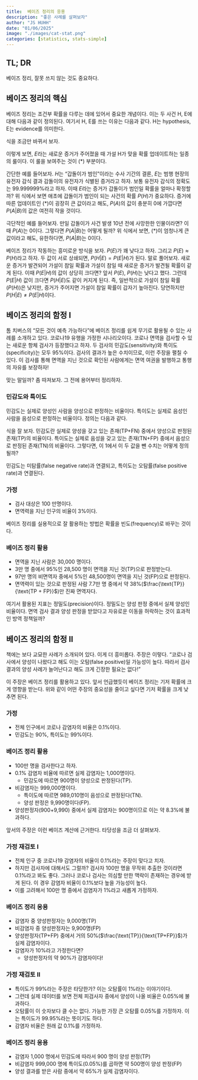 ```yaml
---
title:  베이즈 정리의 응용 
description: "좋은 사례를 살펴보자"
author: "JS HUHH"
date: "01/06/2025"
image: "./images/cat-stat.png"
categories: [statistics, stats-simple]
---
```


## TL; DR

베이즈 정리, 잘못 쓰지 않는 것도 중요하다. 

## 베이즈 정리의 핵심 

베이즈 정리는 조건부 확률을 다루는 데에 있어서 중요한 개념이다. 이는 두 사건 H, E에 대해 다음과 같이 정의된다. 여기서 H, E를 쓰는 이유는 다음과 같다. H는 hypothesis, E는 evidence를 의미한다. 

\begin{align*}
P(H|E) = \frac{P(E|H)P(H)}{P(E)}
\end{align*}

식을 조금만 바뀌서 보자. 

\begin{align*}
P(H|E) = \underbrace{\frac{P(E|H)}{P(E)}}_{(*)} {P(H)}
\end{align*}

이렇게 보면, $E$라는 새로운 증거가 주어졌을 때 가설 H가 맞을 확률 업데이트하는 일종의 룰이다. 이 룰을 보여주는 것이 $(*)$ 부분이다. 

간단한 예를 들어보자. $H$는 "갑돌이가 범인"이라는 수사 기간의 결론, $E$는 범행 현장의 유전자 감식 결과 감돌이의 유전자가 식별된 증거라고 하자. 보통 유전자 감식의 정확도는 99.999999%라고 하자. 이때 $E$라는 증거가 갑돌이가 범인일 확률을 얼마나 확정할까? 위 식에서 보면 애초에 갑돌이가 범인이 되는 사건의 확률 $P(H)$가 중요하다. 증거에 따른 업데이트인 $(*)$이 굉장히 큰 값이라고 해도, $P(A)$의 값이 충분히 0에 가깝다면 $P(A|B)$의 값은 여전히 작을 것이다.

:::{.column-margin}
극단적인 예를 들어보자. 만일 갑돌이가 사건 발생 10년 전에 사망한한 인물이라면? 이때 $P(A)$는 0이다. 그렇다면 $P(A|B)$는 어떻게 될까? 위 식에서 보면, $(*)$이 엄청나게 큰 값이라고 해도, 유한하다면, $P(A|B)$는 0이다.
:::

베이즈 정리가 작동하는 흥미로운 방식을 보자. $P(E)$가 꽤 낮다고 하자. 그리고 $P(E) \approx P(H)$라고 하자. 두 값이 서로 상쇄되면, $P(H|E) = P(E|H)$가 된다. 말로 풀어보자. 새로운 증거가 발견되어 가설이 참일 확률과 가설이 참일 때 새로운 증거가 발견될 확률이 같게 된다. 이때 $P(E|H)$의 값이 상당히 크다면? 앞서 $P(E)$, $P(H)$는 낮다고 했다. 그런데 $P(E|H)$ 값이 크다면 $P(H|E)$도 같이 커지게 된다. 즉, 일반적으로 가설이 참일 확률($P(H)$)은 낮지만, 증거가 주어지면 가설이 참일 확률이 갑자기 높아진다. 당연하지만 $P(H|E) \neq P(E|H)$이다.  

## 베이즈 정리의 함정 I

톰 치버스의 "모든 것이 예측 가능하다"에 베이즈 정리를 쉽게 무기로 활용될 수 있는 사례를 소개하고 있다. 코로나19 유행을 가정한 시나리오이다. 코로나 면역을 검사할 수 있는 새로운 항체 검사가 등장했다고 하자. 두 검사의 민감도(sensitivity)와 특이도(specificity)는 모두 95%이다. 검사의 결과가 높은 수치이므로, 이런 주장을 펼칠 수 있다. 이 검사를 통해 면역을 지닌 것으로 확인된 사람에게는 면역 여권을 발행하고 통행의 자유를 보장하자! 

맞는 말일까? 좀 따져보자. 그 전에 용어부터 정리하자. 

### 민감도와 특이도 

민감도는 실제로 양성인 사람을 양성으로 판정하는 비율이다. 특이도는 실제로 음성인 사람을 음성으로 판정하는 비율이다. 정의는 다음과 같다. 

\begin{align*}
\text{sensitivity} = \frac{\text{TP}}{\text{TP + FN}}\\
\text{specificity} = \frac{\text{TN}}{\text{TN + FP}}
\end{align*}

식을 잘 보자. 민감도란 실제로 양성을 갖고 있는 존재(TP+FN) 중에서 양성으로 판정된 존재(TP)의 비율이다. 특이도는 실제로 음성을 갖고 있는 존재(TN+FP) 중에서 음성으로 판정된 존재(TN)의 비율이다. 그렇다면, 이 1에서 이 두 값을 뺀 수치는 어떻게 정의될까?

\begin{align*}
\text{FN rate} & = 1 -  \frac{\text{TP}}{\text{TP + FN}} = \frac{\text{FN}}{\text{TP + FN}}\\
\text{FP rate} & = 1 - \frac{\text{TN}}{\text{TN + FP}} = \frac{\text{FP}}{\text{TN + FP}}
\end{align*}

민감도는 미탐률(false negative rate)과 연결되고, 특이도는 오탐률(false positive rate)과 연결된다. 

### 가정 
- 검사 대상은 100 만명이다. 
- 면역력을 지닌 인구의 비율이 3%이다. 

:::{.column-margin}
베이즈 정리를 실용적으로 잘 활용하는 방법은 확률을 빈도(frequency)로 바꾸는 것이다.
:::


### 베이즈 정리 활용
- 면역을 지닌 사람은 30,000 명이다. 
- 3만 명 중에서 95%인 28,500 명이 면역을 지닌 것(TP)으로 판정받는다.
- 97만 명의 비면역자 중에서 5%인 48,500명이 면역을 지닌 것(FP)으로 판정된다.
- 면역력이 있는 것으로 판정된 사람 7.7만 명 중에서 약 38%($\frac{\text{TP}}{\text{TP + FP}}$)만 진짜 면역자다. 

여기서 활용된 지표는 정밀도(precision)이다. 정밀도는 양성 판정 중에서 실제 양성인 비율이다. 면역 검사 결과 양성 판정을 받았다고 자유로운 이동을 허락하는 것이 효과적인 방역 정책일까?

## 베이즈 정리의 함정 II 

책에는 보다 교묘한 사례가 소개되어 있다. 이게 더 흥미롭다. 주장은 이렇다. "코로나 검사에서 양성이 나왔다고 해도 이는 오탐(false positive)일 가능성이 높다. 따라서 검사 결과의 양성 사례가 늘어난다고 해도 크게 긴장한 필요는 없다!"

이 주장은 베이즈 정리를 활용하고 있다. 앞서 언급했듯이 베이즈 정리는 기저 확률에 크게 영향을 받는다. 위와 같이 어떤 주장의 중요성을 줄이고 싶다면 기저 확률을 크게 낮추면 된다.

### 가정 
- 전체 인구에서 코로나 감염자의 비율은 0.1%이다. 
- 민감도는 90%, 특이도는 99%이다. 

### 베이즈 정리 활용
- 100만 명을 검사한다고 하자. 
- 0.1% 감염자 비율에 따르면 실제 감염자는 1,000명이다. 
    - 민감도에 따르면 900명이 양성으로 판정된다(TP).
- 비감염자는 999,000명이다. 
    - 특이도에 따르면 989,010명이 음성으로 판정된다(TN). 
    - 양성 판정은 9,990명이다(FP).
- 양성판정자(900+9,990) 중에서 실제 감염자는 900명이므로 이는 약 8.3%에 불과하다. 

앞서의 주장은 이런 베이즈 계산에 근거한다. 타당성을 조금 더 살펴보자. 

### 가정 재검토 I
- 전체 인구 중 코로나19 감염자의 비율이 0.1%라는 주장이 맞다고 치자. 
- 하지만 검사자에 대해서도 그럴까? 검사자 100만 명을 무작위 추출한 것이라면 0.1%라고 봐도 좋다. 그러나 코로나 검사는 의심할 만한 맥락이 존재하는 경우에 받게 된다. 이 경우 감염자 비율이 0.1%보다 높을 가능성이 높다.
- 이를 고려해서 100만 명 중에서 검염자가 1%라고 새롭게 가정하자. 

### 베이즈 정리 응용 
- 감염자 중 양성판정자는 9,000명(TP)
- 비감염자 중 양성판정자는 9,900명(FP)   
- 양성판정자(TP+FP) 중에서 거의 50%($\frac{\text{TP}}{\text{TP+FP}}$)가 실제 감염자이다. 
- 감염자가 10%라고 가정한다면?
    - 양성판정자의 약 90%가 감염자이다! 

### 가정 재검토 II 
- 특이도가 99%라는 주장은 타당한가? 이는 오탐률이 1%라는 이야기이다.
- 그런데 실제 데이터를 보면 전체 피검사자 중에서 양성이 나올 비율은 0.05%에 불과하다. 
- 오탐률이 이 숫자보다 클 수는 없다. 가능한 가장 큰 오탐률 0.05%를 가정하자. 이는 특이도가 99.95%라는 뜻이기도 하다.  
- 감염자 비율은 원래 값 0.1%를 가정하자. 

### 베이즈 정리 응용
- 감염자 1,000 명에서 민감도에 따라서 900 명이 양성 판정(TP) 
- 비감염자 999,000 명에 특이도(0.05%)를 곱하면 약 500명이 양성 판정(FP) 
- 양성 결과를 받은 사람 중에서 약 65%가 실제 감염자이다. 